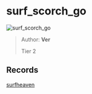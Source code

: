 
# surf_scorch_go

![surf_scorch_go](https://raw.githubusercontent.com/Sayt123/SurfMapPics/Maps-and-bonuses/csgo/surf_scorch_go.jpg)

> Author: **Ver**
>
> Tier 2

## Records

[surfheaven](https://surfheaven.eu/map/surf_scorch_go)
